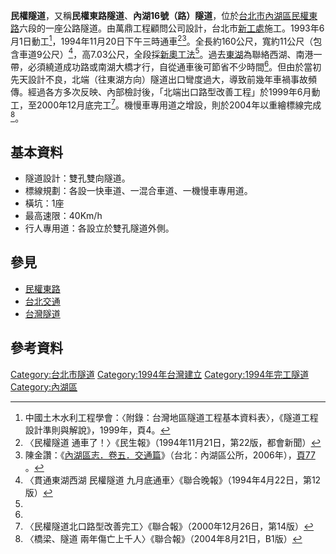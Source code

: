 {{Infobox tunnel
|name         = 民權隧道
|image        = Taipei Minquan Tunnel.JPG
|caption      = 臺北市內湖區民權隧道南端入口
|location     = {{ROC}}[[臺北市|臺北市]]
|coordinates  = {{coord|25|04|06.1|N|121|36|08.3|E|display=inline,title}}
|route        = [[民權東路|民權東路]]
|status       = 使用中
|start        = [[臺北市|臺北市]][[內湖區|內湖區]]
|end          = [[臺北市|臺北市]][[內湖區|內湖區]]
|owner        =
|cost         =
|designer     = 萬鼎工程顧問公司
|builder      = 臺北市工務局新建工程處
|method       = [[新奧工法|新奧工法]]
|startwork    = 1993年6月1日
|complete     =
|open         = 1994年11月20日
|close        =
|operator     = 
|traffic      = 公路
|toll         =
|vpd          =
|length       = 160公尺
|lanes        = 雙向4線道（+雙向機車道）
|speed        = 40公里/時
|hielevation  = 
|lowelevation = 
|depth        =
|height       = 7.03公尺
|width        = 11公尺
|diameter     =
|grade        =
}}
'''民權隧道'''，又稱'''民權東路隧道'''、'''內湖16號（路）隧道'''，位於[[台北市|台北市]][[內湖區|內湖區]][[民權東路|民權東路]]六段的一座公路隧道。由萬鼎工程顧問公司設計，台北市[[新工處|新工處]]施工。1993年6月1日動工<ref name="#1">中國土木水利工程學會：〈附錄：台灣地區隧道工程基本資料表〉，《隧道工程設計準則與解說》，1999年，頁4。</ref>，1994年11月20日下午三時通車<ref>〈民權隧道 通車了！〉《民生報》（1994年11月21日，第22版，都會新聞）</ref><ref>陳金讚：《[http://county.nioerar.edu.tw/books.php?pathway=view&borrowno=f0043683 內湖區志．卷五．交通篇]{{dead link|date=2018年3月 |bot=InternetArchiveBot |fix-attempted=yes }}》（台北：內湖區公所，2006年），[http://www.nhdo.taipei.gov.tw/ct.asp?xItem=21075&CtNode=3739&mp=124051 頁77] {{Wayback|url=http://www.nhdo.taipei.gov.tw/ct.asp?xItem=21075&CtNode=3739&mp=124051 |date=20140513045800 }}。</ref>。全長約160公尺，寬約11公尺（包含車道9公尺）<ref name="#2">〈貫通東湖西湖 民權隧道 九月底通車〉《聯合晚報》（1994年4月22日，第12版）</ref>，高7.03公尺，全段採[[新奧工法|新奧工法]]<ref name="#1"/>。過去[[東湖|東湖]]為聯絡西湖、南港一帶，必須繞道成功路或南湖大橋才行，自從通車後可節省不少時間<ref name="#2"/>。但由於當初先天設計不良，北端（往東湖方向）隧道出口彎度過大，導致前幾年車禍事故頻傳。經過各方多次反映、內部檢討後，「北端出口路型改善工程」於1999年6月動工，至2000年12月底完工<ref>〈民權隧道北口路型改善完工〉《聯合報》（2000年12月26日，第14版）</ref>。機慢車專用道之增設，則於2004年以重繪標線完成<ref>〈橋梁、隧道 兩年傷亡上千人〉《聯合報》（2004年8月21日，B1版）</ref>。

== 基本資料 ==
*隧道設計：雙孔雙向隧道。
*標線規劃：各設一快車道、一混合車道、一機慢車專用道。
*橫坑：1座
*最高速限：40Km/h
*行人專用道：各設立於雙孔隧道外側。

== 參見 ==
*[[民權東路|民權東路]]
*[[台北交通#車行隧道|台北交通]]
*[[台灣隧道#公路|台灣隧道]]

== 參考資料 ==
{{reflist}}


{{台北市隧道}}

{{DEFAULTSORT:Min民}}
[[Category:台北市隧道|Category:台北市隧道]]
[[Category:1994年台灣建立|Category:1994年台灣建立]]
[[Category:1994年完工隧道|Category:1994年完工隧道]]
[[Category:內湖區|Category:內湖區]]